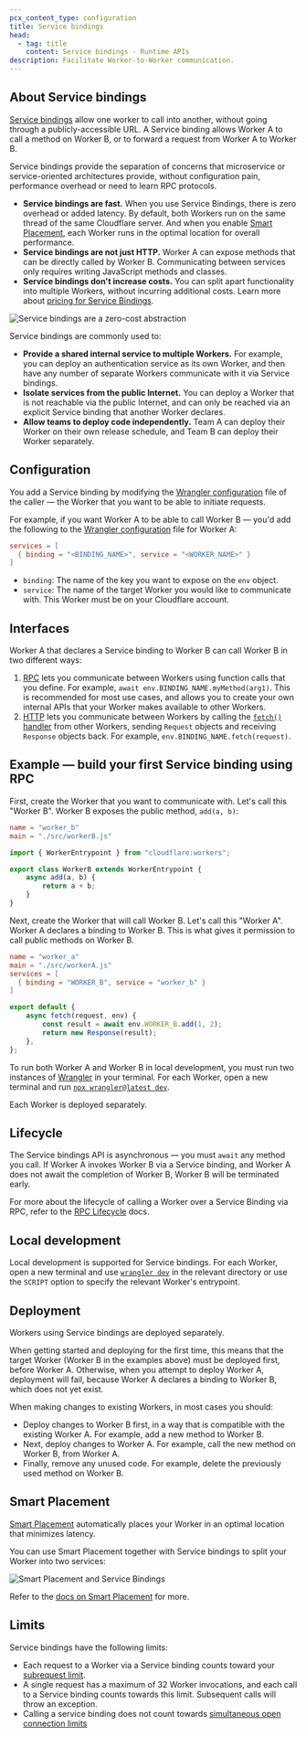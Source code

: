 ```yaml
---
pcx_content_type: configuration
title: Service bindings
head:
  - tag: title
    content: Service bindings - Runtime APIs
description: Facilitate Worker-to-Worker communication.
---
```


## About Service bindings

[Service bindings](/workers/runtime-apis/bindings/service-bindings/) allow one worker to call into another, without going through a publicly-accessible URL. A Service binding allows Worker A to call a method on Worker B, or to forward a request from Worker A to Worker B.

Service bindings provide the separation of concerns that microservice or service-oriented architectures provide, without configuration pain, performance overhead or need to learn RPC protocols.

- **Service bindings are fast.** When you use Service Bindings, there is zero overhead or added latency. By default, both Workers run on the same thread of the same Cloudflare server. And when you enable [Smart Placement](/workers/configuration/smart-placement/), each Worker runs in the optimal location for overall performance.
- **Service bindings are not just HTTP.** Worker A can expose methods that can be directly called by Worker B. Communicating between services only requires writing JavaScript methods and classes.
- **Service bindings don't increase costs.** You can split apart functionality into multiple Workers, without incurring additional costs. Learn more about [pricing for Service Bindings](/workers/platform/pricing/#service-bindings).

![Service bindings are a zero-cost abstraction](~/assets/images/workers/platform/bindings/service-bindings-comparison.png)

Service bindings are commonly used to:

- **Provide a shared internal service to multiple Workers.** For example, you can deploy an authentication service as its own Worker, and then have any number of separate Workers communicate with it via Service bindings.
- **Isolate services from the public Internet.** You can deploy a Worker that is not reachable via the public Internet, and can only be reached via an explicit Service binding that another Worker declares.
- **Allow teams to deploy code independently.** Team A can deploy their Worker on their own release schedule, and Team B can deploy their Worker separately.

## Configuration

You add a Service binding by modifying the [Wrangler configuration](/workers/wrangler/configuration) file of the caller — the Worker that you want to be able to initiate requests.

For example, if you want Worker A to be able to call Worker B — you'd add the following to the [Wrangler configuration](/workers/wrangler/configuration) file for Worker A:


<WranglerConfig>

```toml
services = [
  { binding = "<BINDING_NAME>", service = "<WORKER_NAME>" }
]
```

</WranglerConfig>

- `binding`: The name of the key you want to expose on the `env` object.
- `service`: The name of the target Worker you would like to communicate with. This Worker must be on your Cloudflare account.

## Interfaces

Worker A that declares a Service binding to Worker B can call Worker B in two different ways:

1. [RPC](/workers/runtime-apis/bindings/service-bindings/rpc) lets you communicate between Workers using function calls that you define. For example, `await env.BINDING_NAME.myMethod(arg1)`. This is recommended for most use cases, and allows you to create your own internal APIs that your Worker makes available to other Workers.
2. [HTTP](/workers/runtime-apis/bindings/service-bindings/http) lets you communicate between Workers by calling the [`fetch()` handler](/workers/runtime-apis/handlers/fetch) from other Workers, sending `Request` objects and receiving `Response` objects back. For example, `env.BINDING_NAME.fetch(request)`.

## Example — build your first Service binding using RPC

First, create the Worker that you want to communicate with. Let's call this "Worker B". Worker B exposes the public method, `add(a, b)`:

<WranglerConfig>

```toml
name = "worker_b"
main = "./src/workerB.js"
```

</WranglerConfig>

```js
import { WorkerEntrypoint } from "cloudflare:workers";

export class WorkerB extends WorkerEntrypoint {
	async add(a, b) {
		return a + b;
	}
}
```

Next, create the Worker that will call Worker B. Let's call this "Worker A". Worker A declares a binding to Worker B. This is what gives it permission to call public methods on Worker B.

<WranglerConfig>

```toml
name = "worker_a"
main = "./src/workerA.js"
services = [
  { binding = "WORKER_B", service = "worker_b" }
]
```

</WranglerConfig>

```js
export default {
	async fetch(request, env) {
		const result = await env.WORKER_B.add(1, 2);
		return new Response(result);
	},
};
```

To run both Worker A and Worker B in local development, you must run two instances of [Wrangler](/workers/wrangler) in your terminal. For each Worker, open a new terminal and run [`npx wrangler@latest dev`](/workers/wrangler/commands#dev).

Each Worker is deployed separately.

## Lifecycle

The Service bindings API is asynchronous — you must `await` any method you call. If Worker A invokes Worker B via a Service binding, and Worker A does not await the completion of Worker B, Worker B will be terminated early.

For more about the lifecycle of calling a Worker over a Service Binding via RPC, refer to the [RPC Lifecycle](/workers/runtime-apis/rpc/lifecycle) docs.

## Local development

Local development is supported for Service bindings. For each Worker, open a new terminal and use [`wrangler dev`](/workers/wrangler/commands/#dev) in the relevant directory or use the `SCRIPT` option to specify the relevant Worker's entrypoint.

## Deployment

Workers using Service bindings are deployed separately.

When getting started and deploying for the first time, this means that the target Worker (Worker B in the examples above) must be deployed first, before Worker A. Otherwise, when you attempt to deploy Worker A, deployment will fail, because Worker A declares a binding to Worker B, which does not yet exist.

When making changes to existing Workers, in most cases you should:

- Deploy changes to Worker B first, in a way that is compatible with the existing Worker A. For example, add a new method to Worker B.
- Next, deploy changes to Worker A. For example, call the new method on Worker B, from Worker A.
- Finally, remove any unused code. For example, delete the previously used method on Worker B.

## Smart Placement

[Smart Placement](/workers/configuration/smart-placement) automatically places your Worker in an optimal location that minimizes latency.

You can use Smart Placement together with Service bindings to split your Worker into two services:

![Smart Placement and Service Bindings](~/assets/images/workers/platform/smart-placement-service-bindings.png)

Refer to the [docs on Smart Placement](/workers/configuration/smart-placement/#best-practices) for more.

## Limits

Service bindings have the following limits:

- Each request to a Worker via a Service binding counts toward your [subrequest limit](/workers/platform/limits/#subrequests).
- A single request has a maximum of 32 Worker invocations, and each call to a Service binding counts towards this limit. Subsequent calls will throw an exception.
- Calling a service binding does not count towards [simultaneous open connection limits](/workers/platform/limits/#simultaneous-open-connections)
